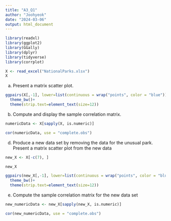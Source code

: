 ```yaml
---
title: "A3_Q1"
author: "Joohyeok"
date: "2024-03-06"
output: html_document
---
```


```r
library(readxl) 
library(ggplot2)
library(GGally)
library(dplyr)
library(tidyverse)
library(corrplot)

X <- read_excel("NationalParks.xlsx")
X

```

a)  Present a matrix scatter plot.
```r
ggpairs(X[,-1], lower=list(continuous = wrap("points", color = "blue")))+
  theme_bw()+
  theme(strip.text=element_text(size=12))

```

b)  Compute and display the sample correlation matrix.
```r
numericData <- X[sapply(X, is.numeric)]

cor(numericData, use = "complete.obs") 

```


d) Produce a new data set by removing the data for the unusual park. Present a
matrix scatter plot from the new data
```r
new_X <- X[-c(7), ]

new_X

ggpairs(new_X[,-1], lower=list(continuous = wrap("points", color = "blue")))+
  theme_bw()+
  theme(strip.text=element_text(size=12))

```

e) Compute the sample correlation matrix for the new data set
```r
new_numericData <- new_X[sapply(new_X, is.numeric)]

cor(new_numericData, use = "complete.obs") 

```



